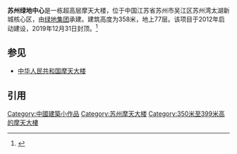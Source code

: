 '''苏州绿地中心'''是一栋超高层摩天大楼，位于中国江苏省苏州市吴江区苏州湾太湖新城核心区，由[[绿地控股集团|绿地集团]]承建。建筑高度为358米，地上77层。该项目于2012年启动建设，2019年12月31日封顶。<ref>{{cite web|url=http://skyscrapercenter.com/building/greenland-group-suzhou-center/12572|title=Greenland Group Suzhou Center|accessdate=October 21, 2014|work=The Skyscraper Center|publisher=[[Council_on_Tall_Buildings_and_Urban_Habitat|Council on Tall Buildings and Urban Habitat]]}}</ref>

== 参见 ==
* [[中华人民共和国摩天大楼|中华人民共和国摩天大楼]]

== 引用 ==
{{reflist}}
[[Category:中國建築小作品|Category:中國建築小作品]]
[[Category:苏州摩天大楼|Category:苏州摩天大楼]]
[[Category:350米至399米高的摩天大樓|Category:350米至399米高的摩天大樓]]